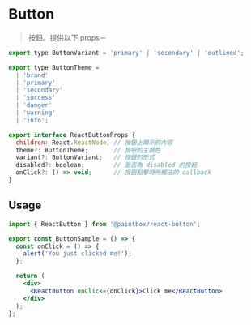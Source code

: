 
<Meta title="React/Form/Button/Doc" />

# Button

> 按鈕。提供以下 props－

```javascript
export type ButtonVariant = 'primary' | 'secondary' | 'outlined';

export type ButtonTheme =
  | 'brand'
  | 'primary'
  | 'secondary'
  | 'success'
  | 'danger'
  | 'warning'
  | 'info';

export interface ReactButtonProps {
  children: React.ReactNode; // 按鈕上顯示的內容
  theme?: ButtonTheme;       // 按鈕的主題色
  variant?: ButtonVariant;   // 按鈕的形式
  disabled?: boolean;        // 是否為 disabled 的按鈕
  onClick?: () => void;      // 按鈕點擊時所觸法的 callback
}
```

## Usage

```jsx
import { ReactButton } from '@paintbox/react-button';

export const ButtonSample = () => {
  const onClick = () => {
    alert('You just clicked me!');
  };

  return (
    <div>
      <ReactButton onClick={onClick}>Click me</ReactButton>
    </div>
  );
};
```